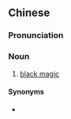 ==Chinese==
{{zh-forms|type=12}}

===Pronunciation===
{{zh-pron
|m=hēimófǎ
|cat=n
}}

===Noun===
{{zh-noun}}

# [[black magic]]

====Synonyms====
* {{zh-l|黑巫術}}